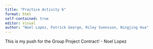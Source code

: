 ```yaml
---
title: "Practice Activity 6"
format: html
self-contained: true
editor: visual
author: "Noel Lopez, Patrick George, Riley Svensson, Ningjing Hua"
---
```


This is my push for the Group Project Contract! - Noel Lopez
